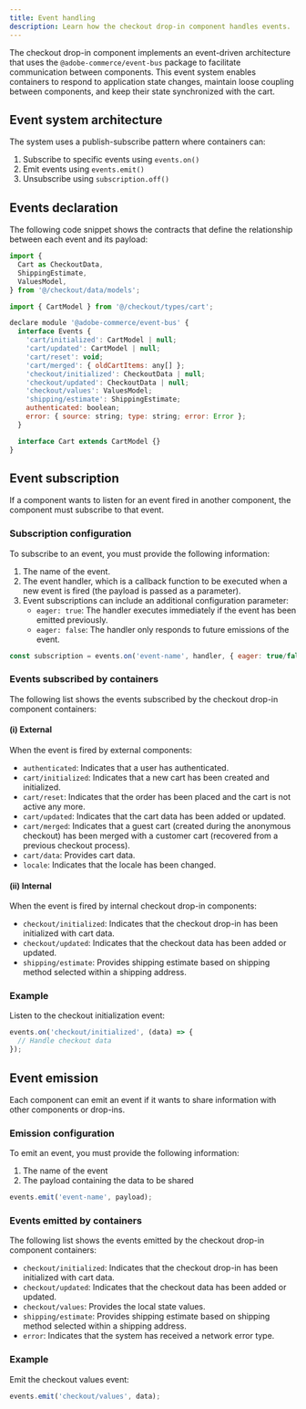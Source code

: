 ```yaml
---
title: Event handling
description: Learn how the checkout drop-in component handles events.
---
```


The checkout drop-in component implements an event-driven architecture that uses the `@adobe-commerce/event-bus` package to facilitate communication between components. This event system enables containers to respond to application state changes, maintain loose coupling between components, and keep their state synchronized with the cart.

## Event system architecture

The system uses a publish-subscribe pattern where containers can:

1. Subscribe to specific events using `events.on()`
2. Emit events using `events.emit()`
3. Unsubscribe using `subscription.off()`

## Events declaration

The following code snippet shows the contracts that define the relationship between each event and its payload:

```js title='event-bus.d.ts'
import {
  Cart as CheckoutData,
  ShippingEstimate,
  ValuesModel,
} from '@/checkout/data/models';

import { CartModel } from '@/checkout/types/cart';

declare module '@adobe-commerce/event-bus' {
  interface Events {
    'cart/initialized': CartModel | null;
    'cart/updated': CartModel | null;
    'cart/reset': void;
    'cart/merged': { oldCartItems: any[] };
    'checkout/initialized': CheckoutData | null;
    'checkout/updated': CheckoutData | null;
    'checkout/values': ValuesModel;
    'shipping/estimate': ShippingEstimate;
    authenticated: boolean;
    error: { source: string; type: string; error: Error };
  }

  interface Cart extends CartModel {}
}
```

## Event subscription

If a component wants to listen for an event fired in another component, the component must subscribe to that event.

### Subscription configuration

To subscribe to an event, you must provide the following information:

1. The name of the event.
2. The event handler, which is a callback function to be executed when a new event is fired (the payload is passed as a parameter).
3. Event subscriptions can include an additional configuration parameter:
    - `eager: true`: The handler executes immediately if the event has been emitted previously.
    - `eager: false`: The handler only responds to future emissions of the event.

```js
const subscription = events.on('event-name', handler, { eager: true/false });
```

### Events subscribed by containers

The following list shows the events subscribed by the checkout drop-in component containers:

#### (i) External

When the event is fired by external components:

- `authenticated`: Indicates that a user has authenticated.
- `cart/initialized`: Indicates that a new cart has been created and initialized.
- `cart/reset`: Indicates that the order has been placed and the cart is not active any more.
- `cart/updated`: Indicates that the cart data has been added or updated.
- `cart/merged`: Indicates that a guest cart (created during the anonymous checkout) has been merged with a customer cart (recovered from a previous checkout process).
- `cart/data`: Provides cart data.
- `locale`: Indicates that the locale has been changed.

#### (ii) Internal

When the event is fired by internal checkout drop-in components:

- `checkout/initialized`: Indicates that the checkout drop-in has been initialized with cart data.
- `checkout/updated`: Indicates that the checkout data has been added or updated.
- `shipping/estimate`: Provides shipping estimate based on shipping method selected within a shipping address.

### Example

Listen to the checkout initialization event:

```js
events.on('checkout/initialized', (data) => {
  // Handle checkout data
});
```

## Event emission

Each component can emit an event if it wants to share information with other components or drop-ins.

### Emission configuration

To emit an event, you must provide the following information:

1. The name of the event
2. The payload containing the data to be shared

```js
events.emit('event-name', payload);
```

### Events emitted by containers

The following list shows the events emitted by the checkout drop-in component containers:

- `checkout/initialized`: Indicates that the checkout drop-in has been initialized with cart data.
- `checkout/updated`: Indicates that the checkout data has been added or updated.
- `checkout/values`: Provides the local state values.
- `shipping/estimate`: Provides shipping estimate based on shipping method selected within a shipping address.
- `error`: Indicates that the system has received a network error type.

### Example

Emit the checkout values event:

```js
events.emit('checkout/values', data);
```
